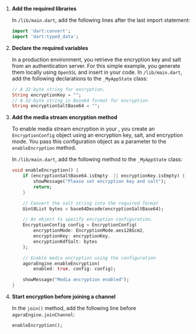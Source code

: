 <PlatformWrapper platform="flutter">
        
1.  **Add the required libraries**

    In `/lib/main.dart`, add the following lines after the last import statement:

    ``` dart
    import 'dart:convert';
    import 'dart:typed_data';
    ```

1.  **Declare the required variables**

    In a production environment, you retrieve the encryption key and salt from an authentication server. For this simple example, you generate them locally using `OpenSSL` and insert in your code. In `/lib/main.dart`, add the following declarations to the `_MyAppState` class:

    ``` dart
    // A 32-byte string for encryption.
    String encryptionKey = "";
    // A 32-byte string in Base64 format for encryption.
    String encryptionSaltBase64 = "";
    ```

1.  **Add the media stream encryption method**

    To enable media stream encryption in your <Vpl k="CLIENT" />, you create an `EncryptionConfig` object using an encryption key, salt, and encryption mode. You pass this configuration object as a parameter to the `enableEncryption` method.

    In `/lib/main.dart`, add the following method to the `_MyAppState` class:

    ``` dart
    void enableEncryption() {
        if (encryptionSaltBase64.isEmpty  || encryptionKey.isEmpty) {
            showMessage("Please set encryption key and salt");
            return;
        }

        // Convert the salt string into the required format
        Uint8List bytes = base64Decode(encryptionSaltBase64);

        // An object to specify encryption configuration.
        EncryptionConfig config = EncryptionConfig(
            encryptionMode: EncryptionMode.aes128Gcm2,
            encryptionKey: encryptionKey,
            encryptionKdfSalt: bytes
        );

        // Enable media encryption using the configuration
        agoraEngine.enableEncryption(
            enabled: true, config: config);

        showMessage("Media encryption enabled");
    }
    ```

1.  **Start encryption before joining a channel**

    In the `join()` method, add the following line before `agoraEngine.joinChannel`:

    ``` dart
    enableEncryption();
    ```

</PlatformWrapper>
